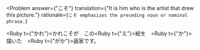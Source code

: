 
<Problem
  answer={"こそ"}
  translation={"It is him who is the artist that drew this picture."}
  rationale={`
    こそ emphasizes the preceding noun or nominal phrase.
  `}
>
  <Ruby t={"かれ"}>かれ</Ruby><Hide>こそ</Hide>が　この<Ruby t={"え"}>絵</Ruby>を　<Ruby t={"か"}>描</Ruby>いた　<Ruby t={"がか"}>画家</Ruby>です。
</Problem>